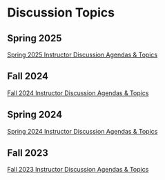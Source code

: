 # Discussion Topics


## Spring 2025

[Spring 2025 Instructor Discussion Agendas & Topics](https://docs.google.com/document/d/1Ot8HheY2yTI0jnJnvwnYv_tSkjLFdO4wugBP6l6kRwU/edit?usp=sharing)

## Fall 2024

[Fall 2024 Instructor Discussion Agendas & Topics](https://docs.google.com/document/d/1d4uNQmo_m6-1macCfkGdmlWP_1Z1T8CoJOpRosap17w/edit?usp=sharing)

## Spring 2024

[Spring 2024 Instructor Discussion Agendas & Topics](https://docs.google.com/document/d/1eyNGD3cgrksM8mMTiXkDDqPpbQzYD_nBHx9GlixoDVM/edit?usp=sharing)

## Fall 2023

[Fall 2023 Instructor Discussion Agendas & Topics](https://docs.google.com/document/d/1Q_QcuQYQq2zpa6WMIYnB7TajFqMtxD8W2Eht7Zb3PRU/edit?usp=sharing)





